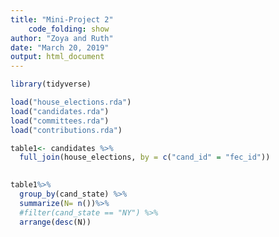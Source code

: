 ```yaml
---
title: "Mini-Project 2"
    code_folding: show
author: "Zoya and Ruth"
date: "March 20, 2019"
output: html_document
---
```


```r
library(tidyverse)
```

```r
load("house_elections.rda")
load("candidates.rda")
load("committees.rda")
load("contributions.rda")
```


```r

table1<- candidates %>%
  full_join(house_elections, by = c("cand_id" = "fec_id")) 
 
```

```r
table1%>%
  group_by(cand_state) %>%
  summarize(N= n())%>%
  #filter(cand_state == "NY") %>%
  arrange(desc(N))
  
```